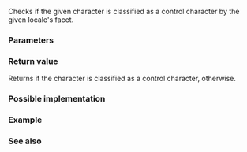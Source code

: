 {{cpp/title|iscntrl{{small|(std::locale)}}}}
{{cpp/locale/navbar}}
{{ddcl|header=locale|
template&lt; class CharT &gt;
bool iscntrl( CharT ch, const locale&amp; loc );
}}

Checks if the given character is classified as a control character by the given locale's {{lc|std::ctype}} facet.

===Parameters===
{{par begin}}
{{par|ch|character}}
{{par|loc|locale}}
{{par end}}

===Return value===
Returns {{c|true}} if the character is classified as a control character, {{c|false}} otherwise.

===Possible implementation===
{{eq fun
|1=
template&lt;class CharT&gt;
bool iscntrl(CharT ch, const std::locale&amp; loc)
{
    return std::use_facet&lt;std::ctype&lt;CharT&gt;&gt;(loc).is(std::ctype_base::cntrl, ch);
}
}}

===Example===
{{example
|Demonstrates the use of {{tt|iscntrl()}} with different locales (OS-specific).
|code=
#include &lt;iostream&gt;
#include &lt;locale&gt;

int main()
{
    const wchar_t CCH = L'\u0094'; // Destructive Backspace in Unicode

    std::locale loc1("C");
    std::cout &lt;&lt; "iscntrl(CCH, C locale) returned "
              &lt;&lt; std::boolalpha &lt;&lt; std::iscntrl(CCH, loc1) &lt;&lt; '\n';

    std::locale loc2("en_US.UTF8");
    std::cout &lt;&lt; "iscntrl(CCH, Unicode locale) returned "
              &lt;&lt; std::boolalpha &lt;&lt; std::iscntrl(CCH, loc2) &lt;&lt; '\n';
}
|p=true
|output=
iscntrl(CCH, C locale) returned false
iscntrl(CCH, Unicode locale) returned true
}}

===See also===
{{dsc begin}}
{{dsc inc|cpp/string/byte/dsc iscntrl}}
{{dsc inc|cpp/string/wide/dsc iswcntrl}}
{{dsc end}}

{{langlinks|de|es|fr|it|ja|pt|ru|zh}}